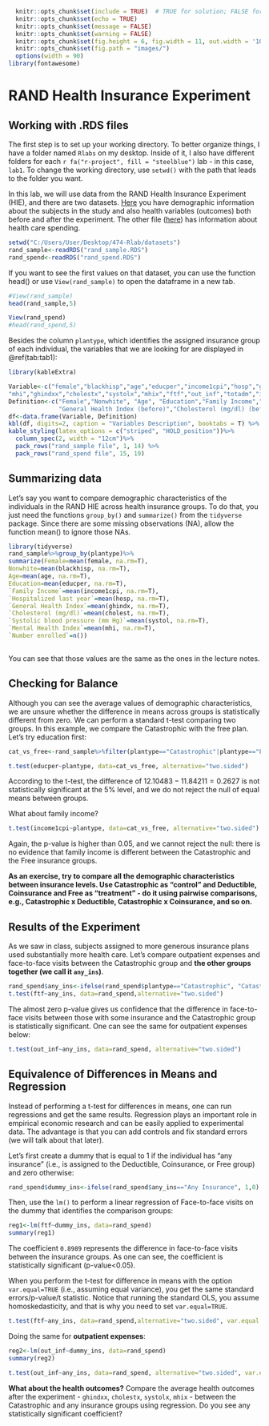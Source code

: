 ```r
  knitr::opts_chunk$set(include = TRUE)  # TRUE for solution; FALSE for questions set
  knitr::opts_chunk$set(echo = TRUE)
  knitr::opts_chunk$set(message = FALSE)
  knitr::opts_chunk$set(warning = FALSE)
  knitr::opts_chunk$set(fig.height = 6, fig.width = 11, out.width = '100%', fig.align = "center")
  knitr::opts_chunk$set(fig.path = "images/")
  options(width = 90)
library(fontawesome)
```

# RAND Health Insurance Experiment 

## Working with .RDS files 

The first step is to set up your working directory. To better organize things, I have a folder named `Rlabs` on my desktop. Inside of it, I also have different folders for each `r fa("r-project", fill = "steelblue")` lab - in this case, `lab1`. To change the working directory, use  `setwd()` with the path that leads to the folder you want. 

In this lab, we will use data from the RAND Health Insurance Experiment (HIE), and there are two datasets. [Here](https://github.com/guerramarcelino/PolicyEval/raw/main/Datasets/rand_sample.RDS) you have demographic information about the subjects in the study and also health variables (outcomes) both before and after the experiment. The other file ([here](https://github.com/guerramarcelino/PolicyEval/raw/main/Datasets/rand_spend.RDS)) has information about health care spending. 


```r
setwd("C:/Users/User/Desktop/474-Rlab/datasets")
rand_sample<-readRDS("rand_sample.RDS")
rand_spend<-readRDS("rand_spend.RDS")
```
If you want to see the first values on that dataset, you can use the function head() or use `View(rand_sample)` to open the dataframe in a new tab.

```r
#View(rand_sample)
head(rand_sample,5)
```

```r
View(rand_spend)
#head(rand_spend,5)
```

Besides the column `plantype`, which identifies the assigned insurance group of each individual, the variables that we are looking for are displayed in  \@ref(tab:tab1):

```r
library(kableExtra)

Variable<-c("female","blackhisp","age","educper","income1cpi","hosp","ghindx","cholest","systol",
"mhi","ghindxx","cholestx","systolx","mhix","ftf","out_inf","totadm","inpdol_inf","tot_inf")
Definition<-c("Female","Nonwhite", "Age", "Education","Family Income","Hospitalized last year",
              "General Health Index (before)","Cholesterol (mg/dl) (before)","Systolic blood pressure (mm Hg) (before)","Mental Health Index (before)","General Health Index (after)","Cholesterol (mg/dl) (after)","Systolic blood pressure (mm Hg) (after)","Mental Health Index (after)","Face-to-face visits", "Outpatient expenses", "Hospital admissions", "Inpatient expenses", "Total expenses")
df<-data.frame(Variable, Definition)
kbl(df, digits=2, caption = "Variables Description", booktabs = T) %>%
kable_styling(latex_options = c("striped", "HOLD_position"))%>%
  column_spec(2, width = "12cm")%>%
  pack_rows("rand_sample file", 1, 14) %>%
  pack_rows("rand_spend file", 15, 19) 
```

## Summarizing data

Let's say you want to compare demographic characteristics of the individuals in the RAND HIE across health insurance groups. To do that, you just need the functions `group_by()` and `summarize()` from the `tidyverse` package. Since there are some missing observations (NA), allow the function mean() to ignore those NAs. 

```r
library(tidyverse)
rand_sample%>%group_by(plantype)%>%
summarize(Female=mean(female, na.rm=T), 
Nonwhite=mean(blackhisp, na.rm=T),                    
Age=mean(age, na.rm=T), 
Education=mean(educper, na.rm=T), 
`Family Income`=mean(income1cpi, na.rm=T),
`Hospitalized last year`=mean(hosp, na.rm=T), 
`General Health Index`=mean(ghindx, na.rm=T),
`Cholesterol (mg/dl)`=mean(cholest, na.rm=T),
`Systolic blood pressure (mm Hg)`=mean(systol, na.rm=T),
`Mental Health Index`=mean(mhi, na.rm=T),
`Number enrolled`=n())
  
```

You can see that those values are the same as the ones in the lecture notes. 

## Checking for Balance

Although you can see the average values of demographic characteristics, we are unsure whether the difference in means across groups is statistically different from zero. We can perform a standard t-test comparing two groups. In this example, we compare the Catastrophic with the free plan. Let's try education first:


```r
cat_vs_free<-rand_sample%>%filter(plantype=="Catastrophic"|plantype=="Free")

t.test(educper~plantype, data=cat_vs_free, alternative="two.sided")
```
According to the t-test, the difference of $12.10483-11.84211=0.2627$ is not statistically significant at the 5% level, and we do not reject the null of equal means between groups. 

What about family income?

```r
t.test(income1cpi~plantype, data=cat_vs_free, alternative="two.sided")
```
Again, the p-value is higher than 0.05, and we cannot reject the null: there is no evidence that family income is different between the Catastrophic and the Free insurance groups. 

**As an exercise, try to compare all the demographic characteristics between insurance levels. Use Catastrophic as "control" and Deductible, Coinsurance and Free as "treatment" - do it using pairwise comparisons, e.g., Catastrophic x Deductible, Catastrophic x Coinsurance, and so on.**   


## Results of the Experiment

As we saw in class, subjects assigned to more generous insurance plans used substantially more health care. Let's compare outpatient expenses and face-to-face visits between the Catastrophic group and **the other groups together (we call it `any_ins`)**.

```r

rand_spend$any_ins<-ifelse(rand_spend$plantype=="Catastrophic", "Catastrophic","Any Insurance")
t.test(ftf~any_ins, data=rand_spend,alternative="two.sided")
```
The almost zero p-value gives us confidence that the difference in face-to-face visits between those with some insurance and the Catastrophic group is statistically significant. One can see the same for outpatient expenses below:

```r
t.test(out_inf~any_ins, data=rand_spend, alternative="two.sided")
```


## Equivalence of Differences in Means and Regression

Instead of performing a t-test for differences in means, one can run regressions and get the same results. Regression plays an important role in empirical economic research and can be easily applied to experimental data. The advantage is that you can add controls and fix standard errors (we will talk about that later).  

Let's first create a dummy that is equal to 1 if the individual has "any insurance" (i.e., is assigned to the Deductible, Coinsurance, or Free group) and zero otherwise:

```r
rand_spend$dummy_ins<-ifelse(rand_spend$any_ins=="Any Insurance", 1,0)
```

Then, use the `lm()` to perform a linear regression of Face-to-face visits on the dummy that identifies the comparison groups:

```r
reg1<-lm(ftf~dummy_ins, data=rand_spend)
summary(reg1)
```
The coefficient `0.8989` represents the difference in face-to-face visits between the insurance groups. As one can see, the coefficient is statistically significant (p-value<0.05).

When you perform the t-test for difference in means with the option `var.equal=TRUE` (i.e., assuming equal variance), you get the same standard errors/p-value/t statistic. Notice that running the standard OLS, you assume homoskedasticity, and that is why you need to set `var.equal=TRUE`.

```r
t.test(ftf~any_ins, data=rand_spend,alternative="two.sided", var.equal = TRUE)
```

Doing the same for **outpatient expenses**:


```r
reg2<-lm(out_inf~dummy_ins, data=rand_spend)
summary(reg2)
```

```r
t.test(out_inf~any_ins, data=rand_spend, alternative="two.sided", var.equal = TRUE)
```

**What about the health outcomes?** Compare the average health outcomes after the experiment - `ghindxx`, `cholestx`, `systolx`, `mhix` - between the Catastrophic and any insurance groups using regression. Do you see any statistically significant coefficient?  

